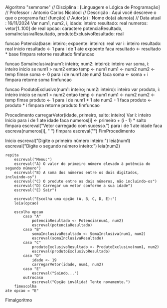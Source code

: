 Algoritmo "semnome"
// Disciplina   : [Linguagem e Lógica de Programação]
// Professor   : Antonio Carlos Nicolodi
// Descrição   : Aqui você descreve o que o programa faz! (função)
// Autor(a)    : Nome do(a) aluno(a)
// Data atual  : 16/11/2024
Var
    num1, num2, i, idade: inteiro
    resultado: real
    numeros: vetor[1..100] de real
    opcao: caractere
    potenciaResultado, somaInclusivaResultado, produtoExclusivoResultado: real

funcao Potencia(base: inteiro; expoente: inteiro): real
var
    i: inteiro
    resultado: real
inicio
    resultado <- 1
    para i de 1 ate expoente faca
        resultado <- resultado * base
    fimpara
    retorne resultado
fimfuncao

funcao SomaInclusiva(num1: inteiro; num2: inteiro): inteiro
var
    soma, i: inteiro
inicio
    se num1 > num2 entao
        temp <- num1
        num1 <- num2
        num2 <- temp
    fimse
    soma <- 0
    para i de num1 ate num2 faca
        soma <- soma + i
    fimpara
    retorne soma
fimfuncao

funcao ProdutoExclusivo(num1: inteiro; num2: inteiro): inteiro
var
    produto, i: inteiro
inicio
    se num1 > num2 entao
        temp <- num1
        num1 <- num2
        num2 <- temp
    fimse
    produto <- 1
    para i de num1 + 1 ate num2 - 1 faca
        produto <- produto * i
    fimpara
    retorne produto
fimfuncao

Procedimento carregarVetor(idade, primeiro, salto: inteiro)
Var
    i: inteiro
Inicio
    para i de 1 ate idade faca
        numeros[i] <- primeiro + (i - 1) * salto
    fimpara
    escreval("Vetor carregado com sucesso.")
    para i de 1 ate idade faca
        escreva(numeros[i], " ")
    fimpara
    escreval("")
FimProcedimento

Inicio
    escreval("Digite o primeiro número inteiro:")
    leia(num1)
    escreval("Digite o segundo número inteiro:")
    leia(num2)

    repita
        escreval("Menu:")
        escreval("A) O valor do primeiro número elevado à potência do segundo número")
        escreval("B) A soma dos números entre os dois digitados, incluindo-os")
        escreval("C) O produto entre os dois números, não incluindo-os")
        escreval("D) Carregar um vetor conforme a sua idade")
        escreval("E) Sair")

        escreval("Escolha uma opção (A, B, C, D, E):")
        leia(opcao)

        escolha opcao
            caso "A"
                potenciaResultado <- Potencia(num1, num2)
                escreval(potenciaResultado)
            caso "B"
                somaInclusivaResultado <- SomaInclusiva(num1, num2)
                escreval(somaInclusivaResultado)
            caso "C"
                produtoExclusivoResultado <- ProdutoExclusivo(num1, num2)
                escreval(produtoExclusivoResultado)
            caso "D"
                idade <- 19
                carregarVetor(idade, num1, num2)
            caso "E"
                escreval("Saindo...")
            outrocaso
                escreval("Opção inválida! Tente novamente.")
        fimescolha
    ate opcao = "E"
Fimalgoritmo